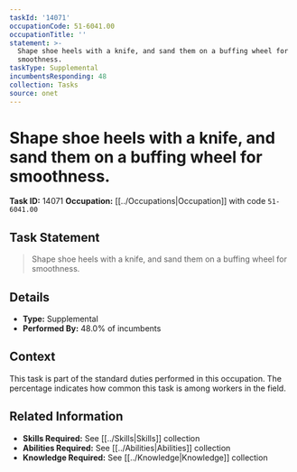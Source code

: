 ```yaml
---
taskId: '14071'
occupationCode: 51-6041.00
occupationTitle: ''
statement: >-
  Shape shoe heels with a knife, and sand them on a buffing wheel for
  smoothness.
taskType: Supplemental
incumbentsResponding: 48
collection: Tasks
source: onet
---
```

# Shape shoe heels with a knife, and sand them on a buffing wheel for smoothness.

**Task ID:** 14071
**Occupation:** [[../Occupations|Occupation]] with code `51-6041.00`

## Task Statement

> Shape shoe heels with a knife, and sand them on a buffing wheel for smoothness.

## Details

- **Type:** Supplemental
- **Performed By:** 48.0% of incumbents

## Context

This task is part of the standard duties performed in this occupation. The percentage indicates how common this task is among workers in the field.

## Related Information

- **Skills Required:** See [[../Skills|Skills]] collection
- **Abilities Required:** See [[../Abilities|Abilities]] collection
- **Knowledge Required:** See [[../Knowledge|Knowledge]] collection
